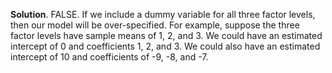 
\color{blue}

**Solution**. FALSE. If we include a dummy variable for all three factor levels, then our model will be over-specified. For example, suppose the three factor levels have sample means of 1, 2, and 3. We could have an estimated intercept of 0 and coefficients 1, 2, and 3. We could also have an estimated intercept of 10 and coefficients of -9, -8, and -7.

\color{black}

